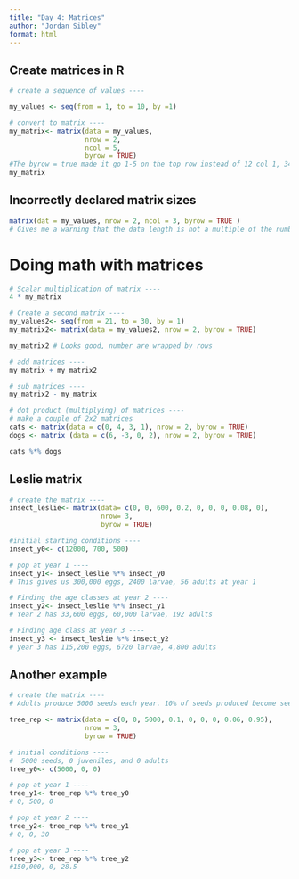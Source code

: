 ```yaml
---
title: "Day 4: Matrices"
author: "Jordan Sibley"
format: html
---
```


## Create matrices in R 

```r
# create a sequence of values ----

my_values <- seq(from = 1, to = 10, by =1)

# convert to matrix ----
my_matrix<- matrix(data = my_values, 
                   nrow = 2,
                   ncol = 5, 
                   byrow = TRUE)
#The byrow = true made it go 1-5 on the top row instead of 12 col 1, 34 col 2... as shown without the argument. 
my_matrix
```

## Incorrectly declared matrix sizes 
```r
matrix(dat = my_values, nrow = 2, ncol = 3, byrow = TRUE )
# Gives me a warning that the data length is not a multiple of the number of columns, but it will still make a matrix, just excludes values that do not fit. 
```

# Doing math with matrices 

```r
# Scalar multiplication of matrix ----
4 * my_matrix

# Create a second matrix ----
my_values2<- seq(from = 21, to = 30, by = 1)
my_matrix2<- matrix(data = my_values2, nrow = 2, byrow = TRUE)

my_matrix2 # Looks good, number are wrapped by rows

# add matrices ----
my_matrix + my_matrix2

# sub matrices ----
my_matrix2 - my_matrix

# dot product (multiplying) of matrices ----
# make a couple of 2x2 matrices 
cats <- matrix(data = c(0, 4, 3, 1), nrow = 2, byrow = TRUE)
dogs <- matrix (data = c(6, -3, 0, 2), nrow = 2, byrow = TRUE)

cats %*% dogs 
```


## Leslie matrix 

```r
# create the matrix ----
insect_leslie<- matrix(data= c(0, 0, 600, 0.2, 0, 0, 0, 0.08, 0),
                       nrow= 3,
                       byrow = TRUE)

#initial starting conditions ----
insect_y0<- c(12000, 700, 500)

# pop at year 1 ----
insect_y1<- insect_leslie %*% insect_y0
# This gives us 300,000 eggs, 2400 larvae, 56 adults at year 1

# Finding the age classes at year 2 ----
insect_y2<- insect_leslie %*% insect_y1
# Year 2 has 33,600 eggs, 60,000 larvae, 192 adults 

# Finding age class at year 3 ----
insect_y3 <- insect_leslie %*% insect_y2
# year 3 has 115,200 eggs, 6720 larvae, 4,800 adults 
```


## Another example 
```r
# create the matrix ----
# Adults produce 5000 seeds each year. 10% of seeds produced become seedlings (juveniles), and 6% of seedlings go on to become adults. 95% of adult trees survive each year.

tree_rep <- matrix(data = c(0, 0, 5000, 0.1, 0, 0, 0, 0.06, 0.95),
                   nrow = 3,
                   byrow = TRUE)

# initial conditions ----
#  5000 seeds, 0 juveniles, and 0 adults
tree_y0<- c(5000, 0, 0)

# pop at year 1 ----
tree_y1<- tree_rep %*% tree_y0
# 0, 500, 0

# pop at year 2 ----
tree_y2<- tree_rep %*% tree_y1
# 0, 0, 30 

# pop at year 3 ----
tree_y3<- tree_rep %*% tree_y2
#150,000, 0, 28.5
```


